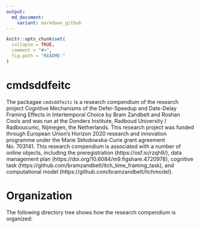 ```yaml
---
output:
  md_document:
    variant: markdown_github
---
```


<!-- README.md is generated from README.Rmd. Please edit that file -->

```r
knitr::opts_chunk$set(
  collapse = TRUE,
  comment = "#>",
  fig.path = "README-"
)
```

# cmdsddfeitc

The packagae `cmdsddfeitc` is a research compendium of the research project Cognitive Mechanisms of the Defer-Speedup and Date-Delay Framing Effects in Intertemporal Choice by Bram Zandbelt and Roshan Cools and was run at the Donders Institute, Radboud University / Radboucumc, Nijmegen, the Netherlands. This research project was funded through European Union’s Horizon 2020 research and innovation programme under the Marie Skłodowska-Curie grant agreement No. 703141.
    This research compendium is associated with a number of online objects, including the preregistration (https://osf.io/rzqh9/), data management plan (https://doi.org/10.6084/m9.figshare.4720978), cognitive task (https://github.com/bramzandbelt/itch_time_framing_task), and computational model (https://github.com/bramzandbelt/itchmodel).


<!-- ## Example -->

<!-- This is a basic example which shows you how to solve a common problem: -->

<!-- ```{r example} -->
<!-- ## basic example code -->
<!-- ``` -->

# Organization

The following directory tree shows how the research compendium is organized:

<!-- TODO: Add tree -->

